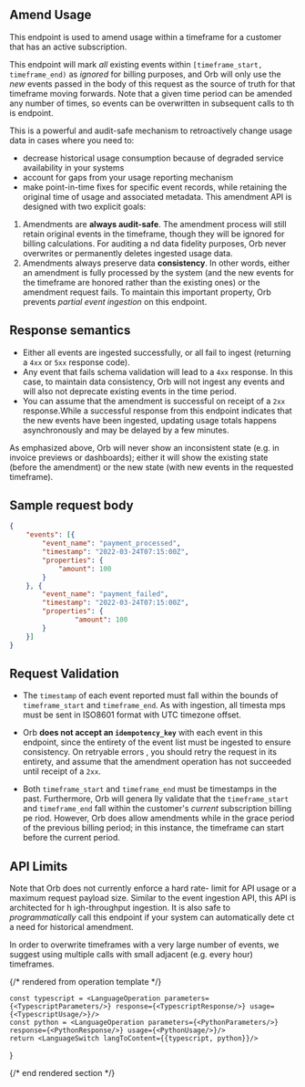 ## Amend Usage

This endpoint is used to amend usage within a timeframe for a customer that has an active subscription.

This endpoint will mark _all_ existing events within `[timeframe_start, timeframe_end)` as _ignored_  for billing
purposes, and Orb will only use the _new_ events passed in the body of this request as the source of truth for that
timeframe moving forwards.
Note that a given time period can be amended any number of times, so events can be overwritten in subsequent calls to th
is endpoint.

This is a powerful and audit-safe mechanism to retroactively change usage data in cases where you need to:
- decrease historical usage consumption because of degraded service availability in your systems
- account for gaps from your usage reporting mechanism
- make point-in-time fixes for specific event records, while retaining the original time of usage and associated metadata.
This amendment API is designed with two explicit goals:
1. Amendments are **always audit-safe**. The amendment process
will still retain original events in the timeframe, though they will be ignored for billing calculations. For auditing a
nd data fidelity purposes, Orb never overwrites or permanently deletes ingested usage data.
2. Amendments always preserve data **consistency**. In other words, either an amendment is fully processed by the system
(and the new events for the timeframe are honored rather than the existing ones) or the amendment request fails. To maintain
this important property, Orb prevents _partial event ingestion_ on this endpoint.

## Response semantics
- Either all events are ingested successfully, or all fail to ingest (returning a `4xx` or `5xx` response code).
- Any event that fails schema validation will lead to a `4xx` response. In this case, to maintain data consistency,
Orb will not ingest any events and will
also not deprecate existing events in the time period.
- You can assume that the amendment is successful on receipt of
a `2xx` response.While a successful response from this endpoint indicates that the new events have been ingested,
updating usage totals happens asynchronously and may be delayed by a few minutes.

As emphasized above, Orb will never show
an inconsistent state (e.g. in invoice previews or dashboards); either it will show the existing state (before the amendment)
 or the new state (with new events in the requested timeframe).

## Sample request body
```json
{
    "events": [{
        "event_name": "payment_processed",
        "timestamp": "2022-03-24T07:15:00Z",
        "properties": {
            "amount": 100
        }
    }, {
        "event_name": "payment_failed",
        "timestamp": "2022-03-24T07:15:00Z",
        "properties": {
                "amount": 100
        }
    }]
}
```

## Request Validation
- The `timestamp` of
each event reported must fall within the bounds of `timeframe_start` and `timeframe_end`. As with ingestion, all timesta
mps must be sent in ISO8601 format with UTC timezone offset.
- Orb **does not accept an `idempotency_key`** with each
event in this endpoint, since the entirety of the event list must be ingested to ensure consistency. On retryable errors
, you should retry the request in its entirety, and assume that the amendment operation has not succeeded until receipt
of a `2xx`.

- Both `timeframe_start` and `timeframe_end` must be timestamps in the past. Furthermore, Orb will genera
lly validate that the `timeframe_start` and `timeframe_end` fall within the customer's _current_ subscription billing pe
riod. However, Orb does allow amendments while in the grace period of the previous billing period; in this instance, the
timeframe can start before the current period.

## API Limits
Note that Orb does not currently enforce a hard rate-
limit for API usage or a maximum request payload size. Similar to the event ingestion API, this API is architected for h
igh-throughput ingestion. It is also safe to _programmatically_ call this endpoint if your system can automatically dete
ct a need for historical amendment.

In order to overwrite timeframes with a very large number of events, we suggest using multiple calls with small adjacent
(e.g. every hour) timeframes.

{/* rendered from operation template */}


    const typescript = <LanguageOperation parameters={<TypescriptParameters/>} response={<TypescriptResponse/>} usage={<TypescriptUsage/>}/>
    const python = <LanguageOperation parameters={<PythonParameters/>} response={<PythonResponse/>} usage={<PythonUsage/>}/>
    return <LanguageSwitch langToContent={{typescript, python}}/>
}

<Operation />

{/* end rendered section */}
